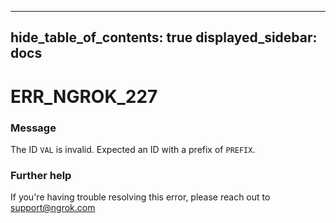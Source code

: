 

---
hide_table_of_contents: true
displayed_sidebar: docs
---


# ERR_NGROK_227

### Message
The ID `VAL` is invalid. Expected an ID with a prefix of `PREFIX`.

<ErrorDetails error="err_ngrok_227" />



### Further help
If you're having trouble resolving this error, please reach out to [support@ngrok.com](mailto:support@ngrok.com?subject=Help%20with%20ERR_NGROK_227)

